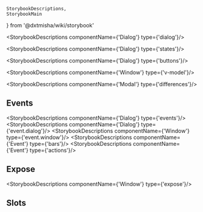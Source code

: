     StorybookDescriptions,
    StorybookMain
} from '@dxtmisha/wiki/storybook'


[//]: # (:documentation-import [!] System label / Системная метка)
[//]: # (:documentation-import [!] System label / Системная метка)

<Meta of={Dialog}/>
<StorybookMain
    name={DialogWikiStorybook.getName()}
    description={DialogWikiStorybook.getDescription()}
    story={Dialog.Dialog}
/>

[//]: # (:documentation-body [!] System label / Системная метка)

<StorybookDescriptions componentName={'Dialog'} type={'dialog'}/>

<StorybookDescriptions componentName={'Dialog'} type={'states'}/>
<Canvas of={Dialog.DialogStates}/>

<StorybookDescriptions componentName={'Dialog'} type={'buttons'}/>

<StorybookDescriptions componentName={'Window'} type={'v-model'}/>
<Canvas of={Dialog.DialogVModel}/>

<StorybookDescriptions componentName={'Modal'} type={'differences'}/>
    
[//]: # (:documentation-body [!] System label / Системная метка)

[//]: # (:documentation-events [!] System label / Системная метка)
## Events

<StorybookDescriptions componentName={'Dialog'} type={'events'}/>
<StorybookDescriptions componentName={'Dialog'} type={'event.dialog'}/>
<StorybookDescriptions componentName={'Window'} type={'event.window'}/>
<StorybookDescriptions componentName={'Event'} type={'bars'}/>
<StorybookDescriptions componentName={'Event'} type={'actions'}/>
    
[//]: # (:documentation-events [!] System label / Системная метка)

[//]: # (:documentation-expose [!] System label / Системная метка)
## Expose

<StorybookDescriptions componentName={'Window'} type={'expose'}/>
    
[//]: # (:documentation-expose [!] System label / Системная метка)

[//]: # (:documentation-slots [!] System label / Системная метка)
## Slots

<Canvas of={Dialog.DialogAllSlots}/>
<StorybookDescriptions componentName={'Slot'} type={'label'}/>
<StorybookDescriptions componentName={'Slot'} type={'description'}/>
<StorybookDescriptions componentName={'Window'} type={'slots'}/>
    
[//]: # (:documentation-slots [!] System label / Системная метка)
